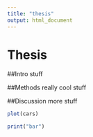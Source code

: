 ```yaml
---
title: "thesis"
output: html_document
---
```

# Thesis

##Intro
stuff

##Methods
really cool stuff

##Discussion
more stuff

```r
plot(cars)
```

```r
print("bar")
```
